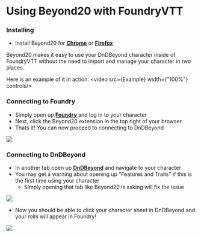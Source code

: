 


<Meta title="Foundry VTT/Beyond 20 Installation" />

# Using Beyond20 with FoundryVTT

### Installing

 - Install Beyond20 for [**Chrome**](https://chrome.google.com/webstore/detail/beyond-20/gnblbpbepfbfmoobegdogkglpbhcjofh) or [**Firefox**](https://addons.mozilla.org/en-GB/firefox/addon/beyond-20/)

Beyond20 makes it easy to use your DnDBeyond character inside of FoundryVTT without the need to import and manage your character in two places.

Here is an example of it in action:
<video src={Example} width={"100%"} controls/>

### Connecting to Foundry

 - Simply open up [**Foundry**](https://www.uploadr.co.uk:30000/join) and log in to your character
 - Next, click the Beyond20 extension in the top right of your browser
 - Thats it! You can now proceed to connecting to DnDBeyond

<img src={Beyond20Extension} />

### Connecting to DnDBeyond

 - In another tab open up [**DnDBeyond**](https://ddb.ac) and navigate to your character
 - You may get a warning about opening up "Features and Traits" if this is the first time using your character
    - Simply opening that tab like Beyond20 is asking will fix the issue

<img src={FeaturesAndTraits} />

 - Now you should be able to click your character sheet in DnDBeyond and your rolls will appear in Foundry!

<img src={FeaturesAndTraitsSuccess} />

